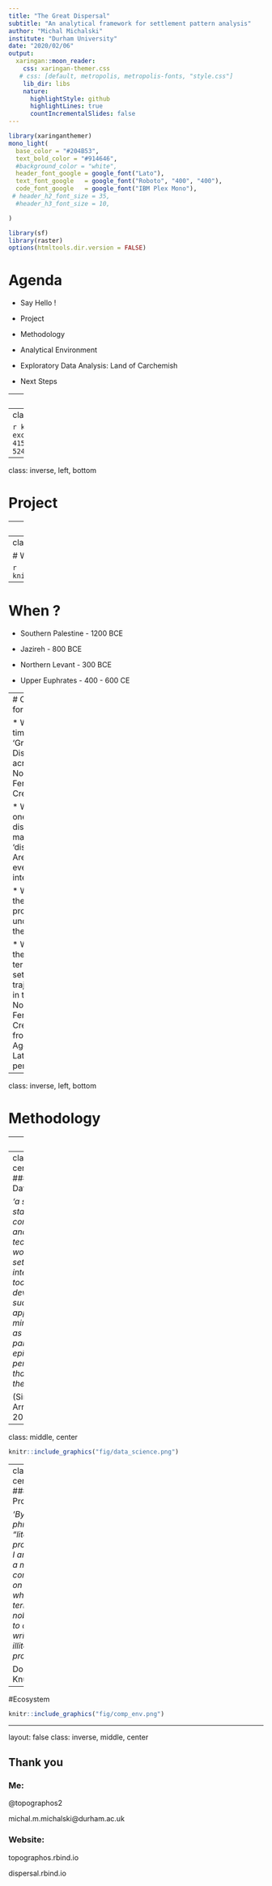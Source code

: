 ```yaml
---
title: "The Great Dispersal"
subtitle: "An analytical framework for settlement pattern analysis"
author: "Michal Michalski"
institute: "Durham University"
date: "2020/02/06"
output:
  xaringan::moon_reader:
    css: xaringan-themer.css
   # css: [default, metropolis, metropolis-fonts, "style.css"]
    lib_dir: libs
    nature:
      highlightStyle: github
      highlightLines: true
      countIncrementalSlides: false
---
```


```r
library(xaringanthemer)
mono_light(
  base_color = "#204B53",
  text_bold_color = "#914646",
  #background_color = "white",
  header_font_google = google_font("Lato"),
  text_font_google   = google_font("Roboto", "400", "400"),
  code_font_google   = google_font("IBM Plex Mono"),
 # header_h2_font_size = 35,
  #header_h3_font_size = 10,

)

```


```r
library(sf)
library(raster)
options(htmltools.dir.version = FALSE)
```

# Agenda

* Say Hello !

* Project

* Methodology

* Analytical Environment

* Exploratory Data Analysis: Land of Carchemish

* Next Steps

---
class: inverse, left, bottom

# Say Hello !

---
class: center, middle

```r
knitr::include_graphics("https://function.xkcd-excuse.com/media/47495320414e414c595354-4152434d4150204953204e4f5420524553504f4e44494e47-52455354415254494e47.png")
```

---

class: inverse, left, bottom

# Project

---
class: left, top

# Structural change

```r
knitr::include_graphics("fig/transition.png")
```

---
class: left, top

# Where ?

```r
knitr::include_graphics("fig/assyria_empire.png")
```

---
# When ?

* Southern Palestine - 1200 BCE

* Jazireh - 800 BCE

* Northern Levant - 300 BCE

* Upper Euphrates - 400 - 600 CE

---
# Objectives for now ...


* What is the timing of the ‘Great Dispersal’ across the Northern Fertile Crescent?

* Was there one dispersal or many ‘dispersals’? Are these events interrelated?

* What are the processes underpinning the change?

* What are the long-term settlement trajectories in the Northern Fertile Crescent from the Iron Age to the Late Islamic period?

---

class: inverse, left, bottom

# Methodology

---
# How ?

_‘The question then becomes how best to mine, mix and otherwise analyse a potential embarrassment of riches’_ (Bevan, 2015)

* deluge of legacy surveys built upon **Fragile Crescent** and **CLaSS** project database
* Data Science paradigm:

  - Literate Programming (Knuth, 1983)
  
  - Open Science: open access + open methods + open data (Marwick et al, 2017)
  
  - Tool Driven Revolution (Marwick and Shmidt, 2019)

* tools of trade: PostGIS, SQL, R, QGIS, GRASS, WhiteboxTools, Git and Github
---
class: middle, center
###Geographic Data Science

_'a set of statistical, computational, and analytical techniques and workflows; the set of of interconnected tools developed with such applications in mind; as well as the particular epistomological perspective that sustains these practise'_ 
  
  (Singleton and Arribas-Brl, 2019)

---
class: middle, center

```r
knitr::include_graphics("fig/data_science.png")
```

---
class: middle, center
###Literate Programming

_'By coining the phrase “literate programming”, I am imposing a moral commitment on everyone who hears the term; surely nobody wants to admit writing an illiterate program'_

Donald E. Knuth
---

#Ecosystem

```r
knitr::include_graphics("fig/comp_env.png")
```


---
layout: false
class: inverse, middle, center

## Thank you

### Me:

@topographos2

michal.m.michalski@durham.ac.uk

### Website:

topographos.rbind.io

dispersal.rbind.io



